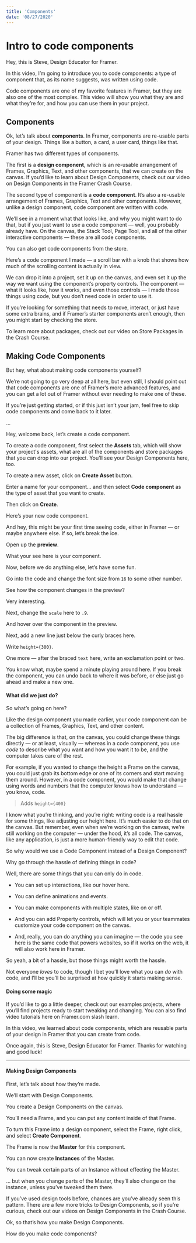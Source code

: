 ```yaml
---
title: 'Components'
date: '08/27/2020'
---
```


# Intro to code components

Hey, this is Steve, Design Educator for Framer.

In this video, I’m going to introduce you to code components: a type of component that, as its name suggests, was written using code.

Code components are one of my favorite features in Framer, but they are also one of the most complex. This video will show you what they are and what they’re for, and how you can use them in your project.

## Components

Ok, let’s talk about **components**. In Framer, components are re-usable parts of your design. Things like a button, a card, a user card, things like that.

Framer has two different types of components.

The first is a **design component**, which is an re-usable arrangement of Frames, Graphics, Text, and other components, that we can create on the canvas. If you’d like to learn about Design Components, check out our video on Design Components in the Framer Crash Course.

The second type of component is a **code component**. It’s also a re-usable arrangement of Frames, Graphics, Text and other components. However, unlike a design component, code component are written with code.

We’ll see in a moment what that looks like, and why you might want to do that, but if you just want to _use_ a code component — well, you probably already have. On the canvas, the Stack Tool, Page Tool, and all of the other interactive components — these are all code components.

You can also get code components from the store.

Here’s a code component I made — a scroll bar with a knob that shows how much of the scrolling content is actually in view.

We can drop it into a project, set it up on the canvas, and even set it up the way we want using the component’s property controls. The component — what it looks like, how it works, and even those controls — I made those things using code, but you don’t need code in order to use it.

If you’re looking for something that needs to move, interact, or just have some extra brains, and if Framer’s starter components aren’t enough, then you might start by checking the store.

To learn more about packages, check out our video on Store Packages in the Crash Course.

## Making Code Components

But hey, what about making code components yourself?

We’re not going to go very deep at all here, but even still, I should point out that code components are one of Framer’s more advanced features, and you can get a lot out of Framer without ever needing to make one of these.

If you’re just getting started, or if this just isn’t your jam, feel free to skip code components and come back to it later.

...

Hey, welcome back, let’s create a code component.

To create a code component, first select the **Assets** tab, which will show your project's assets, what are all of the components and store packages that you can drop into our project. You'll see your Design Components here, too.

To create a new asset, click on **Create Asset** button.

Enter a name for your component... and then select **Code component** as the type of asset that you want to create.

Then click on **Create**.

Here’s your new code component.

And hey, this might be your first time seeing code, either in Framer — or maybe anywhere else. If so, let’s break the ice.

Open up the **preview**.

What your see here is your component.

Now, before we do anything else, let’s have some fun.

Go into the code and change the font size from `16` to some other number.

See how the component changes in the preview?

Very interesting.

Next, change the `scale` here to `.9`.

And hover over the component in the preview.

Next, add a new line just below the curly braces here.

Write `height={300}`.

One more — after the braced `text` here, write an exclamation point or two.

You know what, maybe spend a minute playing around here. If you break the component, you can undo back to where it was before, or else just go ahead and make a new one.

#### What did we just do?

So what’s going on here?

Like the design component you made earlier, your code component can be a collection of Frames, Graphics, Text, and other content.

The big difference is that, on the canvas, you could change these things directly — or at least, visually — whereas in a code component, you use _code_ to describe what you want and how you want it to be, and the computer takes care of the rest.

For example, if you wanted to change the height a Frame on the canvas, you could just grab its bottom edge or one of its corners and start moving them around. However, in a code component, you would make that change using words and numbers that the computer knows how to understand — you know, code.

> Adds `height={400}`

I know what you’re thinking, and you’re right: writing code is a real hassle for some things, like adjusting our height here. It’s much easier to do that on the canvas. But remember, even when we’re working on the canvas, we’re still working on the computer — under the hood, it’s all code. The canvas, like any application, is just a more human-friendly way to edit that code.

So why would we use a Code Component instead of a Design Component?

Why go through the hassle of defining things in code?

Well, there are some things that you can only do in code.

- You can set up interactions, like our hover here.
- You can define animations and events.
- You can make components with multiple states, like on or off.
- And you can add Property controls, which will let you or your teammates customize your code component on the canvas.

- And, really, you can do anything you can imagine — the code you see here is the same code that powers websites, so if it works on the web, it will also work here in Framer.

So yeah, a bit of a hassle, but those things might worth the hassle.

Not everyone _loves_ to code, though I bet you’ll love what you can _do_ with code, and I’ll be you’ll be surprised at how quickly it starts making sense.

#### Doing some magic

If you’d like to go a little deeper, check out our examples projects, where you’ll find projects ready to start tweaking and changing. You can also find video tutorials here on Framer.com slash learn.

In this video, we learned about code components, which are reusable parts of your design in Framer that you can create from code.

Once again, this is Steve, Design Educator for Framer. Thanks for watching and good luck!

---

#### Making Design Components

First, let’s talk about how they’re made.

We’ll start with Design Components.

You create a Design Components on the canvas.

You’ll need a Frame, and you can put any content inside of that Frame.

To turn this Frame into a design component, select the Frame, right click, and select **Create Component**.

The Frame is now the **Master** for this component.

You can now create **Instances** of the Master.

You can tweak certain parts of an Instance without effecting the Master.

… but when you change parts of the Master, they’ll also change on the instance, unless you’ve tweaked them there.

If you’ve used design tools before, chances are you’ve already seen this pattern. There are a few more tricks to Design Components, so if you’re curious, check out our videos on Design Components in the Crash Course.

Ok, so that’s how you make Design Components.

How do you make code components?
